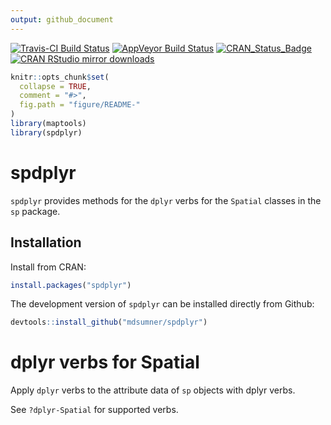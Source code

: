 ```yaml
---
output: github_document
---
```


[![Travis-CI Build Status](https://travis-ci.org/mdsumner/spdplyr.svg?branch=master)](https://travis-ci.org/mdsumner/spdplyr)
[![AppVeyor Build Status](https://ci.appveyor.com/api/projects/status/github/mdsumner/spdplyr?branch=master&svg=true)](https://ci.appveyor.com/project/mdsumner/spdplyr)
[![CRAN_Status_Badge](http://www.r-pkg.org/badges/version/spdplyr)](https://cran.r-project.org/package=spdplyr)
[![CRAN RStudio mirror downloads](http://cranlogs.r-pkg.org/badges/spdplyr)](http://www.r-pkg.org/pkg/spdplyr)

<!-- README.md is generated from README.Rmd. Please edit that file -->

```r
knitr::opts_chunk$set(
  collapse = TRUE,
  comment = "#>",
  fig.path = "figure/README-"
)
library(maptools)
library(spdplyr)
```

# spdplyr

`spdplyr` provides methods for the `dplyr` verbs for the `Spatial` classes in the `sp` package. 


## Installation

Install from CRAN: 

```r
install.packages("spdplyr")
```

The development version of `spdplyr` can be installed directly from Github: 

```r
devtools::install_github("mdsumner/spdplyr")
```


# dplyr verbs for Spatial

Apply `dplyr` verbs to the attribute data of `sp` objects with dplyr verbs. 

See `?dplyr-Spatial` for supported verbs. 




